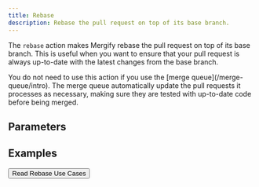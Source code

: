 ```yaml
---
title: Rebase
description: Rebase the pull request on top of its base branch.
---
```



The `rebase` action makes Mergify rebase the pull request on top of its base
branch. This is useful when you want to ensure that your pull request is always
up-to-date with the latest changes from the base branch.

<Info>
  You do not need to use this action if you use the [merge
  queue](/merge-queue/intro). The merge queue automatically update the pull
  requests it processes as necessary, making sure they are tested with
  up-to-date code before being merged.
</Info>

## Parameters

<ActionOptionsTable action='rebase'/>

## Examples

<a href="/workflow/rebase#automatically-rebasing-prs">
  <Button colorScheme='teal' size='lg'
  style={{marginLeft: 'auto', marginRight: 'auto', marginBottom: '2em', display: 'block'}}>
    Read Rebase Use Cases
  </Button>
</a>
